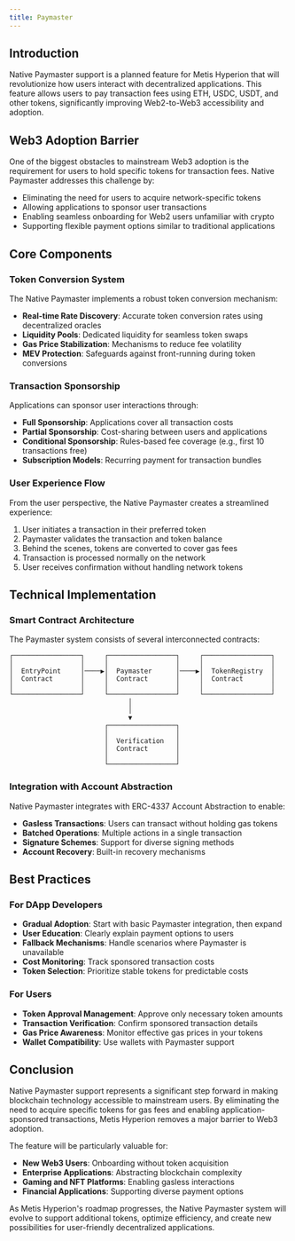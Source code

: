 ```yaml
---
title: Paymaster
---
```


## Introduction

Native Paymaster support is a planned feature for Metis Hyperion that will revolutionize how users interact with decentralized applications. This feature allows users to pay transaction fees using ETH, USDC, USDT, and other tokens, significantly improving Web2-to-Web3 accessibility and adoption.

## Web3 Adoption Barrier

One of the biggest obstacles to mainstream Web3 adoption is the requirement for users to hold specific tokens for transaction fees. Native Paymaster addresses this challenge by:

- Eliminating the need for users to acquire network-specific tokens
- Allowing applications to sponsor user transactions
- Enabling seamless onboarding for Web2 users unfamiliar with crypto
- Supporting flexible payment options similar to traditional applications

## Core Components

### Token Conversion System

The Native Paymaster implements a robust token conversion mechanism:

- **Real-time Rate Discovery**: Accurate token conversion rates using decentralized oracles
- **Liquidity Pools**: Dedicated liquidity for seamless token swaps
- **Gas Price Stabilization**: Mechanisms to reduce fee volatility
- **MEV Protection**: Safeguards against front-running during token conversions

### Transaction Sponsorship

Applications can sponsor user interactions through:

- **Full Sponsorship**: Applications cover all transaction costs
- **Partial Sponsorship**: Cost-sharing between users and applications
- **Conditional Sponsorship**: Rules-based fee coverage (e.g., first 10 transactions free)
- **Subscription Models**: Recurring payment for transaction bundles

### User Experience Flow

From the user perspective, the Native Paymaster creates a streamlined experience:

1. User initiates a transaction in their preferred token
2. Paymaster validates the transaction and token balance
3. Behind the scenes, tokens are converted to cover gas fees
4. Transaction is processed normally on the network
5. User receives confirmation without handling network tokens

## Technical Implementation

### Smart Contract Architecture

The Paymaster system consists of several interconnected contracts:

```
┌─────────────────┐     ┌─────────────────┐     ┌─────────────────┐
│                 │     │                 │     │                 │
│  EntryPoint     │────▶│  Paymaster      │────▶│  TokenRegistry  │
│  Contract       │     │  Contract       │     │  Contract       │
│                 │     │                 │     │                 │
└─────────────────┘     └─────────────────┘     └─────────────────┘
                              │
                              │
                              ▼
                        ┌─────────────────┐
                        │                 │
                        │  Verification   │
                        │  Contract       │
                        │                 │
                        └─────────────────┘
```

### Integration with Account Abstraction

Native Paymaster integrates with ERC-4337 Account Abstraction to enable:

- **Gasless Transactions**: Users can transact without holding gas tokens
- **Batched Operations**: Multiple actions in a single transaction
- **Signature Schemes**: Support for diverse signing methods
- **Account Recovery**: Built-in recovery mechanisms

## Best Practices

### For DApp Developers

- **Gradual Adoption**: Start with basic Paymaster integration, then expand
- **User Education**: Clearly explain payment options to users
- **Fallback Mechanisms**: Handle scenarios where Paymaster is unavailable
- **Cost Monitoring**: Track sponsored transaction costs
- **Token Selection**: Prioritize stable tokens for predictable costs

### For Users

- **Token Approval Management**: Approve only necessary token amounts
- **Transaction Verification**: Confirm sponsored transaction details
- **Gas Price Awareness**: Monitor effective gas prices in your tokens
- **Wallet Compatibility**: Use wallets with Paymaster support

## Conclusion

Native Paymaster support represents a significant step forward in making blockchain technology accessible to mainstream users. By eliminating the need to acquire specific tokens for gas fees and enabling application-sponsored transactions, Metis Hyperion removes a major barrier to Web3 adoption.

The feature will be particularly valuable for:

- **New Web3 Users**: Onboarding without token acquisition
- **Enterprise Applications**: Abstracting blockchain complexity
- **Gaming and NFT Platforms**: Enabling gasless interactions
- **Financial Applications**: Supporting diverse payment options

As Metis Hyperion's roadmap progresses, the Native Paymaster system will evolve to support additional tokens, optimize efficiency, and create new possibilities for user-friendly decentralized applications.

